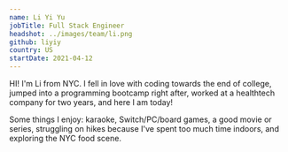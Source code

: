```yaml
---
name: Li Yi Yu
jobTitle: Full Stack Engineer
headshot: ../images/team/li.png
github: liyiy
country: US
startDate: 2021-04-12
---
```


HI! I'm Li from NYC. I fell in love with coding towards the end of college, jumped into a programming bootcamp right after, worked at a healthtech company for two years, and here I am today!

Some things I enjoy: karaoke, Switch/PC/board games, a good movie or series, struggling on hikes because I've spent too much time indoors, and exploring the NYC food scene.
